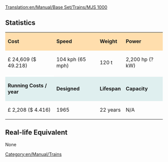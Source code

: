 [[Translation:en/Manual/Base Set/Trains/MJS 1000]]
==Statistics==

{| cellspacing="3" align="center"

|style="background:#ffdead;"| '''Cost'''
|style="background:#ffdead;"| '''Speed'''
|style="background:#ffdead;"| '''Weight'''
|style="background:#ffdead;"| '''Power'''
|-
| £ 24,609 ($ 49.218)
| 104 kph (65 mph)
| 120 t
| 2,200 hp (? kW)
|-
|style="background:white;"colspan='4'| 
|-
|style="background:#dfefef;"|'''Running Costs / year'''
|style="background:#dfefef;"|'''Designed'''
|style="background:#dfefef;"|'''Lifespan'''
|style="background:#dfefef;"|'''Capacity'''
|-
| £ 2,208 ($ 4.416)
| 1965
| 22 years
| N/A
|}

==Real-life Equivalent==
None

[[Category:en/Manual/Trains]]